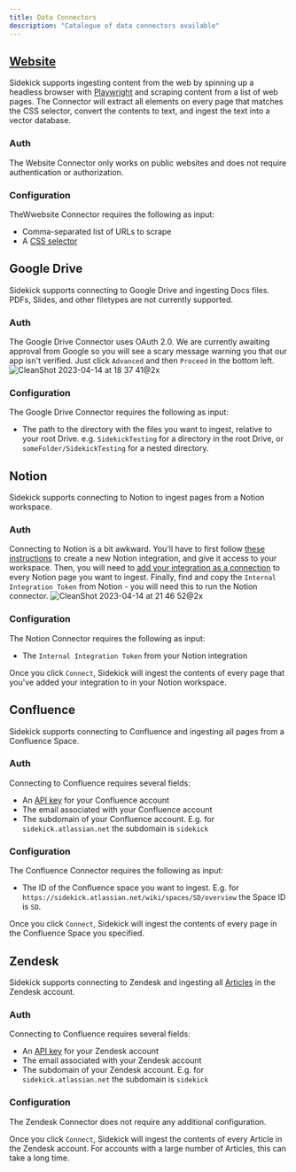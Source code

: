```yaml
---
title: Data Connectors
description: "Catalogue of data connectors available"
---
```



## [Website](https://app.getsidekick.ai/connectors/website)
Sidekick supports ingesting content from the web by spinning up a headless browser with [Playwright](https://github.com/microsoft/playwright-python) and scraping content from a list of web pages. The Connector will extract all elements on every page that matches the CSS selector, convert the contents to text, and ingest the text into a vector database.

### Auth
The Website Connector only works on public websites and does not require authentication or authorization.

### Configuration
TheWwebsite Connector requires the following as input:
- Comma-separated list of URLs to scrape
- A [CSS selector](https://www.w3schools.com/cssref/css_selectors.php)

## Google Drive
Sidekick supports connecting to Google Drive and ingesting Docs files. PDFs, Slides, and other filetypes are not currently supported.

### Auth
The Google Drive Connector uses OAuth 2.0. We are currently awaiting approval from Google so you will see a scary message warning you that our app isn't verified. Just click `Advanced` and then `Proceed` in the bottom left.
![CleanShot 2023-04-14 at 18 37 41@2x](https://user-images.githubusercontent.com/14931371/232183192-42fc2a9e-89f4-4140-b59a-4a2c6540c7cd.png)

### Configuration
The Google Drive Connector requires the following as input:
- The path to the directory with the files you want to ingest, relative to your root Drive. e.g. `SidekickTesting` for a directory in the root Drive, or `someFolder/SidekickTesting` for a nested directory.

## Notion
Sidekick supports connecting to Notion to ingest pages from a Notion workspace.

### Auth
Connecting to Notion is a bit awkward. You'll have to first follow [these instructions](https://developers.notion.com/docs/create-a-notion-integration) to create a new Notion integration, and give it access to your workspace. Then, you will need to [add your integration as a connection](https://developers.notion.com/docs/create-a-notion-integration#step-2-share-a-database-with-your-integration) to every Notion page you want to ingest. Finally, find and copy the `Internal Integration Token` from Notion - you will need this to run the Notion connector.
![CleanShot 2023-04-14 at 21 46 52@2x](https://user-images.githubusercontent.com/14931371/232183687-c96e105f-f987-4248-bf17-8675640b9abf.png)

### Configuration
The Notion Connector requires the following as input:
- The `Internal Integration Token` from your Notion integration

Once you click `Connect`, Sidekick will ingest the contents of every page that you've added your integration to in your Notion workspace.

## Confluence
Sidekick supports connecting to Confluence and ingesting all pages from a Confluence Space.

### Auth
Connecting to Confluence requires several fields:
- An [API key](https://support.atlassian.com/atlassian-account/docs/manage-api-tokens-for-your-atlassian-account/) for your Confluence account
- The email associated with your Confluence account
- The subdomain of your Confluence account. E.g. for `sidekick.atlassian.net` the subdomain is `sidekick`

### Configuration
The Confluence Connector requires the following as input:
- The ID of the Confluence space you want to ingest. E.g. for `https://sidekick.atlassian.net/wiki/spaces/SD/overview` the Space ID is `SD`.

Once you click `Connect`, Sidekick will ingest the contents of every page in the Confluence Space you specified.

## Zendesk
Sidekick supports connecting to Zendesk and ingesting all [Articles](https://developer.zendesk.com/api-reference/help_center/help-center-api/articles/) in the Zendesk account.

### Auth
Connecting to Confluence requires several fields:
- An [API key](https://support.zendesk.com/hc/en-us/articles/4408889192858-Generating-a-new-API-token) for your Zendesk account
- The email associated with your Zendesk account
- The subdomain of your Zendesk account. E.g. for `sidekick.atlassian.net` the subdomain is `sidekick`

### Configuration
The Zendesk Connector does not require any additional configuration.

Once you click `Connect`, Sidekick will ingest the contents of every Article in the Zendesk account. For accounts with a large number of Articles, this can take a long time.
